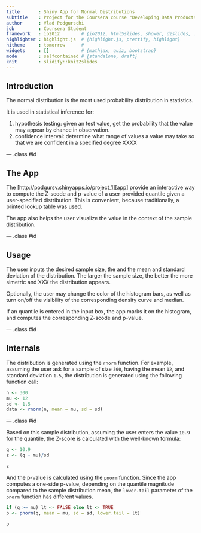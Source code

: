 ```yaml
---
title       : Shiny App for Normal Distributions
subtitle    : Project for the Coursera course "Developing Data Products"
author      : Vlad Podgurschi
job         : Coursera Student
framework   : io2012        # {io2012, html5slides, shower, dzslides, ...}
highlighter : highlight.js  # {highlight.js, prettify, highlight}
hitheme     : tomorrow      # 
widgets     : []            # {mathjax, quiz, bootstrap}
mode        : selfcontained # {standalone, draft}
knit        : slidify::knit2slides
---
```


## Introduction

The normal distribution is the most used probability distribution in statistics.

It is used in statistical inference for:

1.  hypothesis testing:  given an test value, get the probability that the value may appear by chance in observation.
2.  confidence interval:  determine what range of values a value may take so that we are confident in a specified degree  XXXX

--- .class #id 

## The App

The [http://podgursv.shinyapps.io/project_1][app] provide an interactive way to compute the Z-scode and p-value of a user-provided quantile given a user-specified distribution.  This is convenient, because traditionally, a printed lookup table was used.

The app also helps the user visualize the value in the context of the sample distribution.

--- .class #id 

## Usage

The user inputs the desired sample size, the and the mean and standard deviation of the distribution.  The larger the sample size, the better the more simetric and XXX the distribution appears.

Optionally, the user may change the color of the histogram bars, as well as turn on/off the visibility of the corresponding density curve and median.

If an quantile is entered in the input box, the app marks it on the histogram, and computes the corresponding Z-scode and p-value.

--- .class #id 

## Internals

The distribution is generated using the `rnorm` function.  For example, assuming the user ask for a sample of size `300`, having the mean `12`, and standard deviation `1.5`, the distribution is generated using the following function call:
```r
n <- 300
mu <- 12
sd <- 1.5
data <- rnorm(n, mean = mu, sd = sd)
```


--- .class #id 

Based on this sample distribution, assuming the user enters the value `10.9` for the quantile, the Z-score is calculated with the well-known formula:
```r
q <- 10.9
z <- (q - mu)/sd
```
```r
z
```

And the p-value is calculated using the `pnorm` function.  Since the app computes a one-side p-value, depending on the quantile magnitude compared to the sample distribution mean, the `lower.tail` parameter of the `pnorm` function has different values.
```r
if (q >= mu) lt <- FALSE else lt <- TRUE
p <- pnorm(q, mean = mu, sd = sd, lower.tail = lt)
```
```r
p
```





